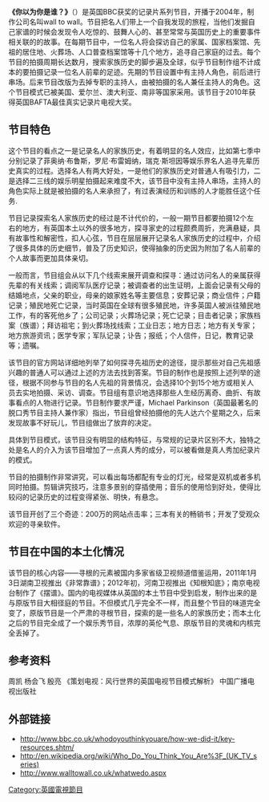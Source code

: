 {{问题条目|
{{citation style|time=2013-06-20T18:49:04+00:00}}
{{copyedit|time=2013-06-20T18:49:04+00:00}}
{{no footnotes|time=2013-06-20T18:49:04+00:00}}
{{original research|time=2013-06-20T18:49:04+00:00}}
{{refimprove|time=2013-06-20T18:49:04+00:00}}
}}
{{infobox television 
| image        = <!-- 檔案不存在 [[File:Whodoyouthinkyouarelogo.JPG|250px]] ，可從英文維基百科取得 -->
| show_name    = Who Do You Think You Are?
| creator      =
| caption      =
| starring     =
| narrated     = {{Unbulleted list|[[David_Morrissey|David Morrissey]] {{small|(2004)}} | {{nowrap|[[Mark_Strong|Mark Strong]] {{small|(2006–present)}}}}}}
| genre        = [[Documentary_film|Documentary]]
| runtime      = 60 minutes
| country      = United Kingdom
| company      = [[Wall_to_Wall_(production_company)|Wall to Wall]]
| channel      = {{Unbulleted list|[[BBC_Two|BBC Two]] {{small|(Series 1–2)}} | [[BBC_One|BBC One]] {{small|(Series 3–present)}}}}
| first_aired  = 2004年10月12日
| last_aired   = 目前
| num_episodes = 80 (as of 6 December 2012)
| website      = http://www.bbc.co.uk/programmes/b007t575
}}

'''《你以为你是谁？》'''（{{lang-en|'''''Who Do You Think You Are?'''''}}）是英国BBC获奖的记录片系列节目，开播于2004年，制作公司名叫wall to wall。节目把名人们带上一个自我发现的旅程，当他们发掘自己家谱的时候会发现令人吃惊的、鼓舞人心的、甚至常常与英国历史上的重要事件相关联的的故事。在每期节目中，一位名人将会探访自己的家属、国家档案馆、先祖的居住地、火葬场、人口普查档案馆等十几个地方，追寻自己家庭的过去。每个节目的拍摄周期长达数月，搜索家族历史的脚步遍及全球，似乎节目制作组不计成本的要拍摄记录一位名人前辈的足迹。先期的节目设置中有主持人角色，前后进行串场。后来节目改版为去掉专职的主持人，由被拍摄的名人兼任主持人的角色。这个节目模式已被美国、爱尔兰、澳大利亚、南非等国家采用。该节目于2010年获得英国BAFTA最佳真实记录片电视大奖。

==节目特色==
这个节目的看点之一是记录名人的家族历史，有着明显的名人效应，比如第七季中分别记录了菲奥纳·布鲁斯，罗尼·布雷姆纳，瑞克·斯坦因等娱乐界名人追寻先辈历史真实的过程。选择名人有两大好处，一是他们的家族历史对普通人有吸引力，二是选择二三线的娱乐明星拍摄起来难度不大，该节目中没有主持人串场，主持人的角色实际上就是被拍摄的名人来承担了，有过表演经历和训练的人才能胜任这个任务.

节目记录探索名人家族历史的经过是不计代价的，一般一期节目都要拍摄12个左右的地方，有英国本土以外的很多地方，探寻家史的过程颇费周折，充满悬疑，具有故事性和解密性，扣人心弦，节目在层层展开记录名人家族历史的过程中，介绍了很多具体的历史细节，普及了历史知识，使得抽象的历史因为附加了名人前辈的个人故事而更加具体亲切。

一般而言，节目组会从以下几个线索来展开调查和探寻：通过访问名人的亲属获得先辈的有关线索；调阅军队医疗记录；被调查者的出生证明，上面会记录有父母的结婚地点，父亲的职业，母亲的娘家姓名等主要信息；安葬记录；商业信件；户籍记录；殖民地死亡记录，当时英国在全球有很多殖民地，许多英国人被派往殖民地工作，有的客死他乡了；公司记录；火葬场记录；死亡记录；目击者记录；家族档案（族谱）；拜访祖宅；到火葬场找线索；工业日志；地方日志；地方有关专家；地方旅游资讯；医学专家；军队记录；讣告；报纸；个人信件，日记，教育记录等；遗嘱。

该节目的官方网站详细地列举了如何探寻先祖历史的途径，提示那些对自己先祖感兴趣的普通人可以通过上述的方法去找到答案。节目的制作也是按照上述列举的途径，根据不同参与节目的名人先祖的背景情况，会选择10个到15个地方或相关人员去实地拍摄、采访、调查。节目组有意识地选择那些人生经历离奇、曲折、有故事看点的人物进行记录。节目制作要求严谨，Michael Parkinson（英国最著名的脱口秀节目主持人兼作家）指出，节目组曾经拍摄他的先人达六个星期之久，后来发现故事不好玩儿，节目组做出了放弃的决定。

具体到节目模式，该节目没有明显的结构特征，与常规的记录片区别不大，独特之处是名人的介入为该节目增加了一点真人秀的成分，可以被看做是真人秀加纪录片的模式。

节目的拍摄制作非常讲究，可以看出每场都配有专业的灯光，经常是双机或者多机同时拍摄。剪辑讲究技巧，注意多景别的穿插使用；音乐的使用恰到好处，使得比较闷的记录历史的过程变得紧张、明快，有悬念。

该节目开创了三个奇迹：200万的网站点击率；三本有关的畅销书；开发了受观众欢迎的寻亲软件。

==节目在中国的本土化情况==
该节目的核心内容——寻根的元素被国内多家省级卫视频道借鉴运用，2011年1月3日湖南卫视推出《非常靠谱》；2012年初，河南卫视推出《知根知底》；南京电视台制作了《摆谱》。国内的电视媒体从英国的本土节目中受到启发，制作出来的是与原版节目大相径庭的节目。不但模式几乎完全不一样，而且整个节目的味道完全变了，原版节目是一个严肃的寻根节目，探索的是一些名人的家族历史；而本土化之后的节目完全成了一个娱乐秀节目，浓厚的英伦气息、原版节目的灵魂和内核完全丢掉了。

==参考资料==
周凯 杨会飞 殷亮 《策划电视：风行世界的英国电视节目模式解析》 中国广播电视出版社

==外部链接==
* http://www.bbc.co.uk/whodoyouthinkyouare/how-we-did-it/key-resources.shtm/
* http://en.wikipedia.org/wiki/Who_Do_You_Think_You_Are%3F_(UK_TV_series) {{Wayback|url=http://en.wikipedia.org/wiki/Who_Do_You_Think_You_Are%3F_(UK_TV_series) |date=20201025002434 }}
* http://www.walltowall.co.uk/whatwedo.aspx {{Wayback|url=http://www.walltowall.co.uk/whatwedo.aspx |date=20200819121930 }}

[[Category:英國電視節目|Category:英國電視節目]]